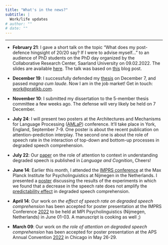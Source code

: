 ```yaml
---
title: "What's in the news?"
subtitle: |
  Work/life updates
# author: ""
# date: ""
---
```


***

* **February 21**: I gave a short talk on the topic "What does my post-defence hingsight of 20/20 say?
If I were to advise myself..."
to an audience of PhD students on the PhD day organized by the Collaborative Research Center, Saarland University on 09.02.2022.
The slides are available [here](http://localhost:7388/contents/blog/posts/2023-01-21_phd-afterthought/2023-02-09_defence-hindsight.pdf).
The talk was based on [this](./../blog/posts/2023-01-21_phd-afterthought/index.html) blog post.


* **December 19**: I successfully defended my [thesis](https://osf.io/rtsz3/) on December 7, and passed *magna cum laude*.
Now I am in the job market!
<!-- See details on my [homepage](./../../index.html). -->
Get in touch:
<!-- <a href="mailto:postdoc@pratikb.com">postdoc@pratikb.com</a> or  -->
<a href="mailto:work@pratikb.com">work@pratikb.com</a>.

* **November 10**: I submitted my dissertation to the 5-member thesis committee a few weeks ago. The defense will very likely be held on 7 December.\
<!-- Alongside the preparation for my defense, I am also in the job market looking for a post-doc or an industry position! Look out for my applications ;) -->

* **July 24**: I will present two posters at the Architectures and Mechanisms for Language Processing ([AMLaP](https://amlap2022.york.ac.uk)) conference. It'll take place in York, England, September 7-9. One poster is about the recent publication on attention-prediction interplay. The second one is about the role of speech rate in the interaction of top-down and bottom-up processes in degraded speech comprehension. 

* **July 22**: Our [paper](https://mfr.osf.io/render?url=https%3A%2F%2Fosf.io%2Fdownload%2Ftdvhs%2F%3Fdirect%3D%26mode%3Drender) on the role of attention to context in understanding degraded speech is published in *Language and Cognition*[.](https://doi.org/10.1017/langcog.2022.16) Cheers!

* **June 14**: Earlier this month, I attended the [IMPRS conference](https://www.mpi.nl/imprs-conference) at the Max Planck Institute for Psycholinguistics at Nijmegen in the Netherlands. I presented a [poster](https://mfr.osf.io/render?url=https%3A%2F%2Fosf.io%2Fdownload%2Fkdpae%2F%3Fdirect%3D%26mode%3Drender) discussing the results of the experiments in which we found that a decrease in the speech rate does not amplify the [predictability effect](https://www.frontiersin.org/articles/10.3389/fpsyg.2021.714485/full) in degraded speech comprehension.

* **April 14**: Our work on *the effect of speech rate on degraded speech comprehension* has been accepted for poster presentation at the IMPRS Conference [2022](https://www.mpi.nl/imprs-conference) to be held at MPI Psycholinguistics (Nijmegen, Netherlands) in June 01-03. A manuscript is cooking as well [;](bhandari2022speechrate.pdf))

* **March 09**: Our work on *the role of attention on degraded speech comprehension* has been accepted for poster presentation at the APS Annual Convention [2022](https://www.psychologicalscience.org/conventions/2022-aps-annual-convention) in Chicago in May 26-29.